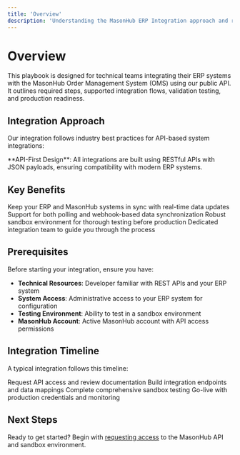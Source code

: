 ```yaml
---
title: 'Overview'
description: 'Understanding the MasonHub ERP Integration approach and requirements'
---
```


# Overview

This playbook is designed for technical teams integrating their ERP systems with the MasonHub Order Management System (OMS) using our public API. It outlines required steps, supported integration flows, validation testing, and production readiness.

## Integration Approach

Our integration follows industry best practices for API-based system integrations:

<Note>
**API-First Design**: All integrations are built using RESTful APIs with JSON payloads, ensuring compatibility with modern ERP systems.
</Note>

## Key Benefits

<CardGroup cols={2}>
  <Card
    title="Real-time Synchronization"
    icon="sync"
  >
    Keep your ERP and MasonHub systems in sync with real-time data updates
  </Card>
  <Card
    title="Flexible Integration"
    icon="puzzle-piece"
  >
    Support for both polling and webhook-based data synchronization
  </Card>
  <Card
    title="Comprehensive Testing"
    icon="flask"
  >
    Robust sandbox environment for thorough testing before production
  </Card>
  <Card
    title="Expert Support"
    icon="headset"
  >
    Dedicated integration team to guide you through the process
  </Card>
</CardGroup>

## Prerequisites

Before starting your integration, ensure you have:

- **Technical Resources**: Developer familiar with REST APIs and your ERP system
- **System Access**: Administrative access to your ERP system for configuration
- **Testing Environment**: Ability to test in a sandbox environment
- **MasonHub Account**: Active MasonHub account with API access permissions

## Integration Timeline

A typical integration follows this timeline:

<Steps>
  <Step title="Planning & Access (1-2 days)">
    Request API access and review documentation
  </Step>
  <Step title="Development (1-2 weeks)">
    Build integration endpoints and data mappings
  </Step>
  <Step title="Testing (3-5 days)">
    Complete comprehensive sandbox testing
  </Step>
  <Step title="Production Deployment (1-2 days)">
    Go-live with production credentials and monitoring
  </Step>
</Steps>

## Next Steps

Ready to get started? Begin with [requesting access](/getting-started/request-access) to the MasonHub API and sandbox environment.
